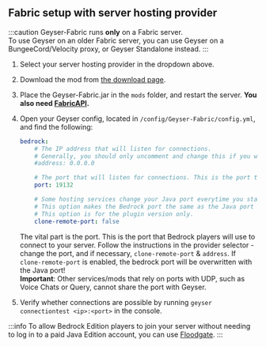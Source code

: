 
## Fabric setup with server hosting provider

:::caution
Geyser-Fabric runs **only** on a <Versions platform="java"/> Fabric server.   
To use Geyser on an older Fabric server, you can use Geyser on a BungeeCord/Velocity proxy, or Geyser Standalone instead. 
:::

1. Select your server hosting provider in the dropdown above.
2. Download the mod from [the download page](https://download.geysermc.org/v2/projects/geyser/versions/latest/builds/latest/downloads/fabric).
3. Place the Geyser-Fabric.jar in the `mods` folder, and restart the server. **You also need [FabricAPI](https://modrinth.com/mod/fabric-api).**
4. Open your Geyser config, located in `/config/Geyser-Fabric/config.yml`, and find the following:

    ```yaml
    bedrock: 
        # The IP address that will listen for connections. 
        # Generally, you should only uncomment and change this if you want to limit what IPs can connect to your server. 
        #address: 0.0.0.0 

        # The port that will listen for connections. This is the port that Bedrock players will use to connect to your server.
        port: 19132 

        # Some hosting services change your Java port everytime you start the server and require the same port to be used for Bedrock. 
        # This option makes the Bedrock port the same as the Java port every time you start the server. 
        # This option is for the plugin version only. 
        clone-remote-port: false 
    ``` 
    The vital part is the port. This is the port that Bedrock players will use to connect to your server. 
    Follow the instructions in the provider selector - change the port, and if necessary, `clone-remote-port` & `address`.
    If `clone-remote-port` is enabled, the bedrock port will be overwritten with the Java port!   
    **Important**: Other services/mods that rely on ports with UDP, such as Voice Chats or Query, cannot share the port with Geyser.

5. Verify whether connections are possible by running `geyser connectiontest <ip>:<port>` in the console.

:::info
To allow Bedrock Edition players to join your server without needing to log in to a paid Java Edition account, you can use <a href="/floodgate/setup/">Floodgate</a>.
:::